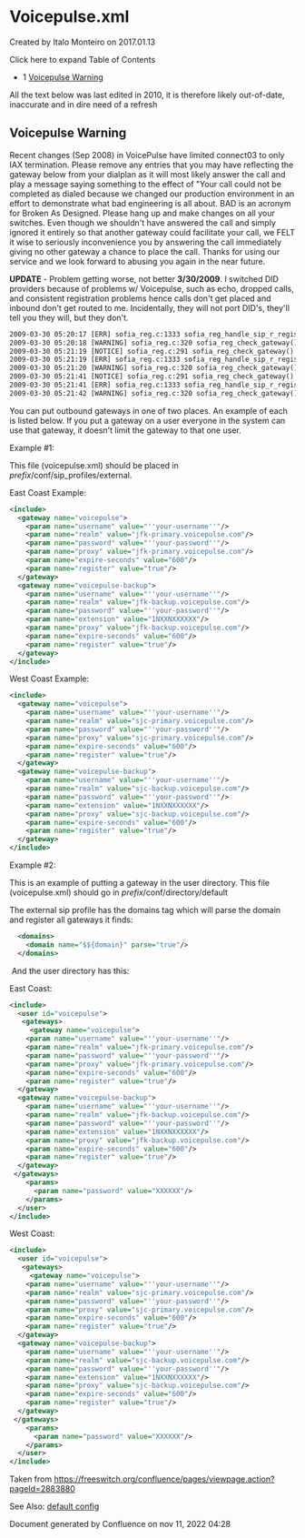 
# Voicepulse.xml 

 Created by  Italo Monteiro on 2017.01.13

Click here to expand Table of Contents

* 1 [Voicepulse Warning](#voicepulse-warning)

All the text below was last edited in 2010, it is therefore likely out-of-date, inaccurate and in dire need of a refresh

## Voicepulse Warning

Recent changes (Sep 2008) in VoicePulse have limited connect03 to only IAX termination. Please remove any entries that you may have reflecting the gateway below from your dialplan as it will most likely answer the call and play a message saying something to the effect of "Your call could not be completed as dialed because we changed our production environment in an effort to demonstrate what bad engineering is all about. BAD is an acronym for Broken As Designed. Please hang up and make changes on all your switches. Even though we shouldn't have answered the call and simply ignored it entirely so that another gateway could facilitate your call, we FELT it wise to seriously inconvenience you by answering the call immediately giving no other gateway a chance to place the call. Thanks for using our service and we look forward to abusing you again in the near future.

**UPDATE** \- Problem getting worse, not better **3/30/2009**. I switched DID providers because of problems w/ Voicepulse, such as echo, dropped calls, and consistent registration problems hence calls don't get placed and inbound don't get routed to me. Incidentally, they will not port DID's, they'll tell you they will, but they don't.

```xml
2009-03-30 05:20:17 [ERR] sofia_reg.c:1333 sofia_reg_handle_sip_r_register() voicepulse-backupsjc Registration Failed with status DNS Error [503]. failure #1
2009-03-30 05:20:18 [WARNING] sofia_reg.c:320 sofia_reg_check_gateway() voicepulse-backupsjc Failed Registration, setting retry to 60 seconds.
2009-03-30 05:21:19 [NOTICE] sofia_reg.c:291 sofia_reg_check_gateway() Registering voicepulse-backupsjc
2009-03-30 05:21:19 [ERR] sofia_reg.c:1333 sofia_reg_handle_sip_r_register() voicepulse-backupsjc Registration Failed with status DNS Error [503]. failure #2
2009-03-30 05:21:20 [WARNING] sofia_reg.c:320 sofia_reg_check_gateway() voicepulse-backupsjc Failed Registration, setting retry to 90 seconds.
2009-03-30 05:21:41 [NOTICE] sofia_reg.c:291 sofia_reg_check_gateway() Registering voicepulse
2009-03-30 05:21:41 [ERR] sofia_reg.c:1333 sofia_reg_handle_sip_r_register() voicepulse Registration Failed with status DNS Error [503]. failure #1
2009-03-30 05:21:42 [WARNING] sofia_reg.c:320 sofia_reg_check_gateway() voicepulse Failed Registration, setting retry to 60 seconds.
```

You can put outbound gateways in one of two places. An example of each is listed below. If you put a gateway on a user everyone in the system can use that gateway, it doesn't limit the gateway to that one user.

Example #1:

This file (voicepulse.xml) should be placed in _prefix_/conf/sip\_profiles/external.

East Coast Example:

```xml
<include>
  <gateway name="voicepulse">
    <param name="username" value="''your-username''"/>
    <param name="realm" value="jfk-primary.voicepulse.com"/>
    <param name="password" value="''your-password''"/>
    <param name="proxy" value="jfk-primary.voicepulse.com"/>
    <param name="expire-seconds" value="600"/>
    <param name="register" value="true"/>
  </gateway>
  <gateway name="voicepulse-backup">
    <param name="username" value="''your-username''"/>
    <param name="realm" value="jfk-backup.voicepulse.com"/>
    <param name="password" value="''your-password''"/>
    <param name="extension" value="1NXXNXXXXXX"/>
    <param name="proxy" value="jfk-backup.voicepulse.com"/>
    <param name="expire-seconds" value="600"/>
    <param name="register" value="true"/>
  </gateway>
</include>
```

  
West Coast Example:

```xml
<include>
  <gateway name="voicepulse">
    <param name="username" value="''your-username''"/>
    <param name="realm" value="sjc-primary.voicepulse.com"/>
    <param name="password" value="''your-password''"/>
    <param name="proxy" value="sjc-primary.voicepulse.com"/>
    <param name="expire-seconds" value="600"/>
    <param name="register" value="true"/>
  </gateway>
  <gateway name="voicepulse-backup">
    <param name="username" value="''your-username''"/>
    <param name="realm" value="sjc-backup.voicepulse.com"/>
    <param name="password" value="''your-password''"/>
    <param name="extension" value="1NXXNXXXXXX"/>
    <param name="proxy" value="sjc-backup.voicepulse.com"/>
    <param name="expire-seconds" value="600"/>
    <param name="register" value="true"/>
  </gateway>
</include>
```

Example #2:

This is an example of putting a gateway in the user directory. This file (voicepulse.xml) should go in _prefix_/conf/directory/default

The external sip profile has the domains tag which will parse the domain and register all gateways it finds:

```xml
  <domains>
    <domain name="$${domain}" parse="true"/>
  </domains>
```

 And the user directory has this:

East Coast:

```xml
<include>
  <user id="voicepulse">
   <gateways>
     <gateway name="voicepulse">
    <param name="username" value="''your-username''"/>
    <param name="realm" value="jfk-primary.voicepulse.com"/>
    <param name="password" value="''your-password''"/>
    <param name="proxy" value="jfk-primary.voicepulse.com"/>
    <param name="expire-seconds" value="600"/>
    <param name="register" value="true"/>
  </gateway>
  <gateway name="voicepulse-backup">
    <param name="username" value="''your-username''"/>
    <param name="realm" value="jfk-backup.voicepulse.com"/>
    <param name="password" value="''your-password''"/>
    <param name="extension" value="1NXXNXXXXXX"/>
    <param name="proxy" value="jfk-backup.voicepulse.com"/>
    <param name="expire-seconds" value="600"/>
    <param name="register" value="true"/>
  </gateway>
 </gateways>
    <params>
      <param name="password" value="XXXXXX"/>
    </params>
  </user>
</include>
```

West Coast:

```xml
<include>
  <user id="voicepulse">
   <gateways>
     <gateway name="voicepulse">
    <param name="username" value="''your-username''"/>
    <param name="realm" value="sjc-primary.voicepulse.com"/>
    <param name="password" value="''your-password''"/>
    <param name="proxy" value="sjc-primary.voicepulse.com"/>
    <param name="expire-seconds" value="600"/>
    <param name="register" value="true"/>
  </gateway>
  <gateway name="voicepulse-backup">
    <param name="username" value="''your-username''"/>
    <param name="realm" value="sjc-backup.voicepulse.com"/>
    <param name="password" value="''your-password''"/>
    <param name="extension" value="1NXXNXXXXXX"/>
    <param name="proxy" value="sjc-backup.voicepulse.com"/>
    <param name="expire-seconds" value="600"/>
    <param name="register" value="true"/>
  </gateway>
 </gateways>
    <params>
      <param name="password" value="XXXXXX"/>
    </params>
  </user>
</include>
```

Taken from <https://freeswitch.org/confluence/pages/viewpage.action?pageId=2883880>

See Also: [default config](../../../Configuration/Default-Configuration_6587388.mdx#mod_vp8)

Document generated by Confluence on nov 11, 2022 04:28
